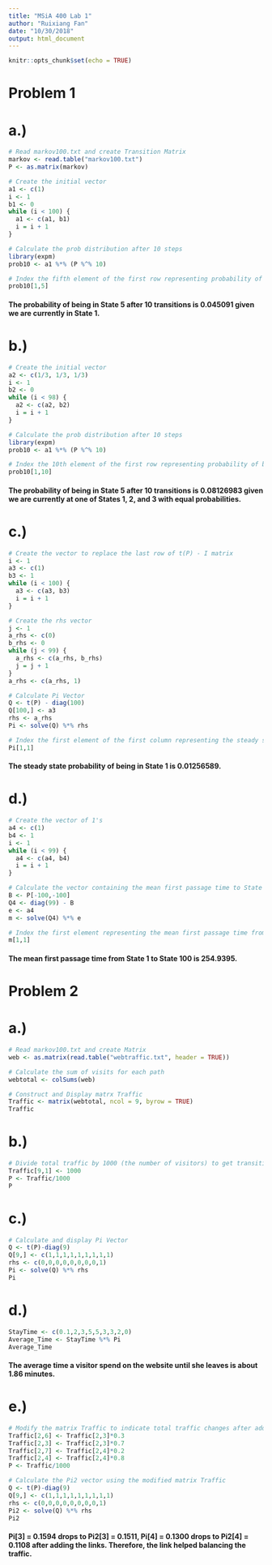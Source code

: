 ```yaml
---
title: "MSiA 400 Lab 1"
author: "Ruixiang Fan"
date: "10/30/2018"
output: html_document
---
```


```r
knitr::opts_chunk$set(echo = TRUE)
```

# Problem 1
# a.)

```r

# Read markov100.txt and create Transition Matrix
markov <- read.table("markov100.txt")
P <- as.matrix(markov)

```

```r

# Create the initial vector
a1 <- c(1)
i <- 1
b1 <- 0
while (i < 100) {
  a1 <- c(a1, b1)
  i = i + 1
}

```

```r

# Calculate the prob distribution after 10 steps
library(expm)
prob10 <- a1 %*% (P %^% 10)

# Index the fifth element of the first row representing probability of being in state 5 after 10 steps
prob10[1,5]

```

#### The probability of being in State 5 after 10 transitions is 0.045091 given we are currently in State 1.

# b.)

```r

# Create the initial vector
a2 <- c(1/3, 1/3, 1/3)
i <- 1
b2 <- 0
while (i < 98) {
  a2 <- c(a2, b2)
  i = i + 1
}

```

```r

# Calculate the prob distribution after 10 steps
library(expm)
prob10 <- a1 %*% (P %^% 10)

# Index the 10th element of the first row representing probability of being in state 10 after 10 steps
prob10[1,10]

```

#### The probability of being in State 5 after 10 transitions is 0.08126983 given we are currently at one of States 1, 2, and 3 with equal probabilities.


# c.)

```r

# Create the vector to replace the last row of t(P) - I matrix
i <- 1
a3 <- c(1)
b3 <- 1
while (i < 100) {
  a3 <- c(a3, b3)
  i = i + 1
}

# Create the rhs vector
j <- 1
a_rhs <- c(0)
b_rhs <- 0
while (j < 99) {
  a_rhs <- c(a_rhs, b_rhs)
  j = j + 1
}
a_rhs <- c(a_rhs, 1)

```

```r

# Calculate Pi Vector
Q <- t(P) - diag(100)
Q[100,] <- a3
rhs <- a_rhs
Pi <- solve(Q) %*% rhs

# Index the first element of the first column representing the steady state probability of being in State 1
Pi[1,1]

```

#### The steady state probability of being in State 1 is 0.01256589.

# d.)

```r

# Create the vector of 1's
a4 <- c(1)
b4 <- 1
i <- 1
while (i < 99) {
  a4 <- c(a4, b4)
  i = i + 1
}

```


```r

# Calculate the vector containing the mean first passage time to State 100 from State 1,2,...,99
B <- P[-100,-100]
Q4 <- diag(99) - B
e <- a4
m <- solve(Q4) %*% e

# Index the first element representing the mean first passage time from State 1 to State 100
m[1,1]

```

#### The mean first passage time from State 1 to State 100 is 254.9395.

# Problem 2
# a.)

```r

# Read markov100.txt and create Matrix
web <- as.matrix(read.table("webtraffic.txt", header = TRUE))

# Calculate the sum of visits for each path
webtotal <- colSums(web)

# Construct and Display matrx Traffic
Traffic <- matrix(webtotal, ncol = 9, byrow = TRUE)
Traffic

```

# b.)

```r

# Divide total traffic by 1000 (the number of visitors) to get transition probability
Traffic[9,1] <- 1000
P <- Traffic/1000
P

```

# c.)

```r

# Calculate and display Pi Vector
Q <- t(P)-diag(9)
Q[9,] <- c(1,1,1,1,1,1,1,1,1)
rhs <- c(0,0,0,0,0,0,0,0,1)
Pi <- solve(Q) %*% rhs
Pi

```

# d.)

```r

StayTime <- c(0.1,2,3,5,5,3,3,2,0)
Average_Time <- StayTime %*% Pi
Average_Time

```

#### The average time a visitor spend on the website until she leaves is about 1.86 minutes.

# e.)

```r

# Modify the matrix Traffic to indicate total traffic changes after adding the links
Traffic[2,6] <- Traffic[2,3]*0.3
Traffic[2,3] <- Traffic[2,3]*0.7
Traffic[2,7] <- Traffic[2,4]*0.2
Traffic[2,4] <- Traffic[2,4]*0.8
P <- Traffic/1000

# Calculate the Pi2 vector using the modified matrix Traffic
Q <- t(P)-diag(9)
Q[9,] <- c(1,1,1,1,1,1,1,1,1)
rhs <- c(0,0,0,0,0,0,0,0,1)
Pi2 <- solve(Q) %*% rhs
Pi2

```

#### Pi[3] = 0.1594 drops to Pi2[3] = 0.1511, Pi[4] = 0.1300 drops to Pi2[4] = 0.1108 after adding the links. Therefore, the link helped balancing the traffic. 
